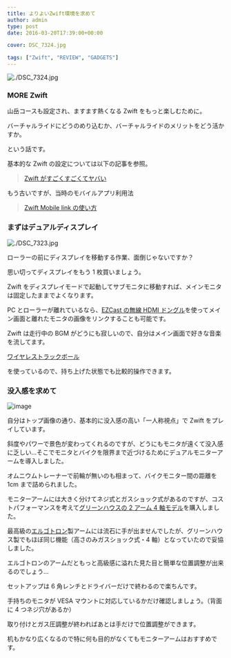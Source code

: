 ---
title: よりよいZwift環境を求めて
author: admin
type: post
date: 2016-03-20T17:39:00+00:00

cover: DSC_7324.jpg

tags: ["Zwift", "REVIEW", "GADGETS"]
---

![./DSC_7324.jpg](./DSC_7324.jpg)

### MORE Zwift

山岳コースも設定され、ますます熱くなる Zwift をもっと楽しむために。

バーチャルライドにどうのめり込むか、バーチャルライドのメリットをどう活かすか。

という話です。

基本的な Zwift の設定については以下の記事を参照。

> [Zwift がすごくすごくてヤバい](/post/2015/10/01/zwif-3.html)

もう古いですが、当時のモバイルアプリ利用法

> [Zwift Mobile link の使い方](/post/2016/01/25/zwift-mobile-link.html)

### まずはデュアルディスプレイ

![./DSC_7323.jpg](./DSC_7323.jpg)

ローラーの前にディスプレイを移動する作業、面倒じゃないですか？

思い切ってディスプレイをもう 1 枚買いましょう。

Zwift をディスプレイモードで起動してサブモニタに移動すれば、メインモニタは固定したままでよくなります。

PC とローラーが離れているなら、[EZCast の無線 HDMI ドングル][1]を使ってメイン画面と離れたモニタの画像をリンクすることも可能です。<img style="border: none !important; margin: 0px !important;" src="https://ir-jp.amazon-adsystem.com/e/ir?t=gensobunya-22&l=as2&o=9&a=B00IJBCAXC" alt="" width="1" height="1" border="0" />

Zwift は走行中の BGM がどうにも寂しいので、自分はメイン画面で好きな音楽を流してます。

[ワイヤレストラックボール][2]

を使っているので、持ち上げた状態でも比較的操作できます。

<LinkBox
  isAmazonLink
  url="http://www.amazon.co.jp/exec/obidos/ASIN/B00IJBCAXC/gensobunya-22/ref=nosim/"
/>

### 没入感を求めて

![image](./DSC_7325.jpg)

自分はトップ画像の通り、基本的に没入感の高い「一人称視点」で Zwift をプレイしています。

斜度やパワーで景色が変わってくれるのですが、どうにもモニタが遠くて没入感に乏しい…そこでモニタとバイクを限界まで近づけるためにデュアルモニターアームを導入しました。

オムニウムトレーナーで前輪が無いのも相まって、バイクモニター間の距離を 1cm まで詰められました。

モニターアームには大きく分けてネジ式とガスショック式があるのですが、コストパフォーマンスを考えて[グリーンハウスの 2 アーム 4 軸モデル][3]を購入しました。<img style="border: none !important; margin: 0px !important;" src="https://ir-jp.amazon-adsystem.com/e/ir?t=gensobunya-22&l=as2&o=9&a=B00NFELXSQ" alt="" width="1" height="1" border="0" />

最高級の[エルゴトロン][4]製アームには流石に手が出ませんでしたが、グリーンハウス製でもほぼ同じ機能（高さのみガスショック式・4 軸）となっていたので妥協しました。

エルゴトロンのアームだともっと高級感に溢れた見た目と簡単な位置調整が出来るのでしょう…

セットアップは 6 角レンチとドライバーだけで終わるので楽ちんです。

手持ちのモニタが VESA マウントに対応しているかだけ確認しましょう。（背面に 4 つネジ穴があるか）

取り付けとガス圧調整が終わればあとは手だけで位置調整ができます。

机もかなり広くなるので特に何も目的がなくてもモニターアームはおすすめです。

<LinkBox isAmazonLink url="http://amzn.to/1XG6oZa" />

[1]: http://www.amazon.co.jp/gp/product/B00IJBCAXC/ref=as_li_ss_tl?ie=UTF8&camp=247&creative=7399&creativeASIN=B00IJBCAXC&linkCode=as2&tag=gensobunya-22
[2]: http://www.amazon.co.jp/gp/product/B00E19UYO8/ref=as_li_ss_tl?ie=UTF8&camp=247&creative=7399&creativeASIN=B00E19UYO8&linkCode=as2&tag=gensobunya-22
[3]: http://www.amazon.co.jp/gp/product/B00NFELXSQ/ref=as_li_ss_tl?ie=UTF8&camp=247&creative=7399&creativeASIN=B00NFELXSQ&linkCode=as2&tag=gensobunya-22
[4]: http://www.amazon.co.jp/gp/product/B00358RIRC/ref=as_li_ss_tl?ie=UTF8&camp=247&creative=7399&creativeASIN=B00358RIRC&linkCode=as2&tag=gensobunya-22
